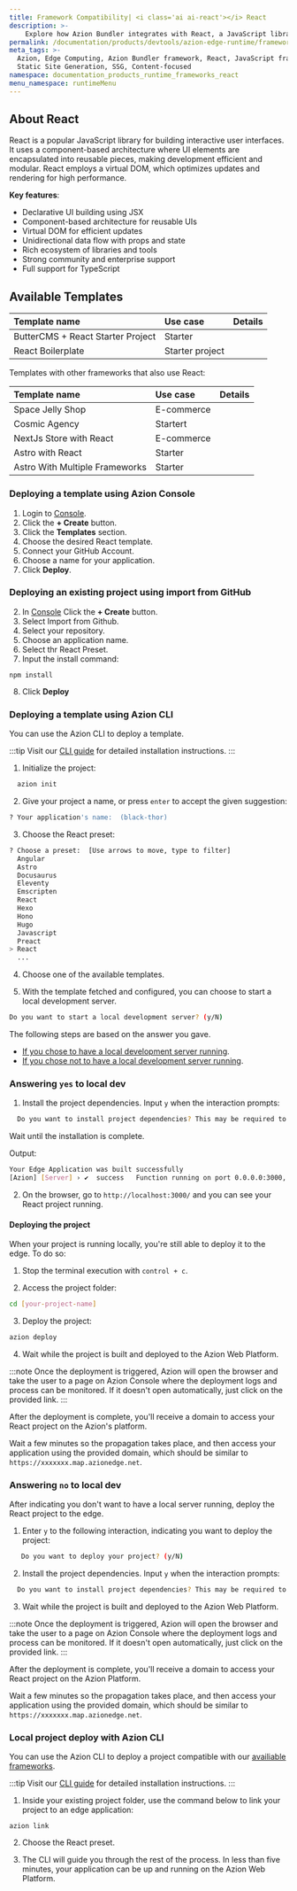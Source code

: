 ```yaml
---
title: Framework Compatibility| <i class='ai ai-react'></i> React
description: >-
    Explore how Azion Bundler integrates with React, a JavaScript library that uses components for user interface (UI) elements.
permalink: /documentation/products/devtools/azion-edge-runtime/frameworks-compatibility/react/
meta_tags: >-
  Azion, Edge Computing, Azion Bundler framework, React, JavaScript frameworks,
  Static Site Generation, SSG, Content-focused
namespace: documentation_products_runtime_frameworks_react
menu_namespace: runtimeMenu
---
```



## About React

React is a popular JavaScript library for building interactive user interfaces. It uses a component-based architecture where UI elements are encapsulated into reusable pieces, making development efficient and modular. React employs a virtual DOM, which optimizes updates and rendering for high performance.

**Key features**:

- Declarative UI building using JSX
- Component-based architecture for reusable UIs
- Virtual DOM for efficient updates
- Unidirectional data flow with props and state
- Rich ecosystem of libraries and tools
- Strong community and enterprise support
- Full support for TypeScript

## Available Templates

| Template name | Use case | Details |
|:-------------|:---------|:-----|
| ButterCMS + React Starter Project | Starter | <LinkButton link="/en/documentation/products/templates/react-buttercms/" label="Learn more" severity="secondary" /> |
| React Boilerplate | Starter project | <LinkButton link="/en/documentation/products/templates/react-boilerplate/" label="Learn more" severity="secondary" /> |

Templates with other frameworks that also use React:

| Template name | Use case | Details |
|:-------------|:---------|:-----|
| Space Jelly Shop| E-commerce | <LinkButton link="/en/documentation/products/templates/space-jelly-shop/" label="Learn more" severity="secondary" /> |
| Cosmic Agency | Startert | <LinkButton link="/en/documentation/products/templates/cosmic-agency/" label="Learn more" severity="secondary" /> |
| NextJs Store with React | E-commerce | <LinkButton link="/en/documentation/products/templates/nextjs-store/" label="Learn more" severity="secondary" /> |
| Astro with React | Starter | <LinkButton link="/en/documentation/products/templates/astro-react/" label="Learn more" severity="secondary" /> |
| Astro With Multiple Frameworks | Starter | <LinkButton link="/en/documentation/products/templates/astro-multiple-frameworks/" label="Learn more" severity="secondary" /> |

### Deploying a template using Azion Console

1. Login to [Console](https://console.azion.com).
2. Click the **\+ Create** button.
3. Click the **Templates** section.
4. Choose the desired React template.
5. Connect your GitHub Account.
6. Choose a name for your application.
7. Click **Deploy**.

### Deploying an existing project using import from GitHub

2. In [Console](https://console.azion.com) Click the **\+ Create** button.
3. Select Import from Github.
4. Select your repository.
5. Choose an application name.
6. Select thr React Preset.
7. Input the install command:

```
npm install
```
8. Click **Deploy**

### Deploying a template using Azion CLI

You can use the Azion CLI to deploy a template.

:::tip
Visit our [CLI guide](/en/documentation/products/azion-cli/overview/#installing-azion-cli) for detailed installation instructions.
:::

1. Initialize the project:

```sh 
  azion init
```

2. Give your project a name, or press `enter` to accept the given suggestion:

```sh 
? Your application's name:  (black-thor)
```

3. Choose the React preset: 

```sh 
? Choose a preset:  [Use arrows to move, type to filter]
  Angular 
  Astro 
  Docusaurus
  Eleventy
  Emscripten
  React
  Hexo
  Hono
  Hugo
  Javascript
  Preact
> React
  ...
```

4. Choose one of the available templates.

5. With the template fetched and configured, you can choose to start a local development server.

```sh 
Do you want to start a local development server? (y/N) 
```

The following steps are based on the answer you gave. 

- [If you chose to have a local development server running](/en/documentation/products/devtools/azion-edge-runtime/frameworks-compatibility/react/#answering-yes-to-local-dev).
- [If you chose not to have a local development server running](/en/documentation/products/devtools/azion-edge-runtime/frameworks-compatibility/react/#answering-no-to-local-dev).

### Answering `yes` to local dev

1. Install the project dependencies. Input `y` when the interaction prompts:

```sh 
  Do you want to install project dependencies? This may be required to start local development server (y/N)
```

Wait until the installation is complete.

Output:

```sh
Your Edge Application was built successfully
[Azion] [Server] › ✔  success   Function running on port 0.0.0.0:3000, url: http://localhost:3000
```

2. On the browser, go to `http://localhost:3000/` and you can see your React project running.

#### Deploying the project

When your project is running locally, you're still able to deploy it to the edge. To do so:

1. Stop the terminal execution with `control + c`. 

2. Access the project folder:

```sh
cd [your-project-name] 
```

3. Deploy the project: 

```sh
azion deploy
```

4. Wait while the project is built and deployed to the Azion Web Platform.

:::note 
Once the deployment is triggered, Azion will open the browser and take the user to a page on Azion Console where the deployment logs and process can be monitored. If it doesn't open automatically, just click on the provided link.
::: 

After the deployment is complete, you'll receive a domain to access your React project on the Azion's platform.

Wait a few minutes so the propagation takes place, and then access your application using the provided domain, which should be similar to `https://xxxxxxx.map.azionedge.net`.

### Answering `no` to local dev

After indicating you don't want to have a local server running, deploy the React project to the edge.

1. Enter `y` to the following interaction, indicating you want to deploy the project:

```sh
   Do you want to deploy your project? (y/N) 
```

2. Install the project dependencies. Input `y` when the interaction prompts:

```sh 
  Do you want to install project dependencies? This may be required to deploy your project (y/N)
```

3. Wait while the project is built and deployed to the Azion Web Platform.

:::note 
Once the deployment is triggered, Azion will open the browser and take the user to a page on Azion Console where the deployment logs and process can be monitored. If it doesn't open automatically, just click on the provided link.
::: 
 
After the deployment is complete, you'll receive a domain to access your React project on the Azion Platform.

Wait a few minutes so the propagation takes place, and then access your application using the provided domain, which should be similar to `https://xxxxxxx.map.azionedge.net`.


### Local project deploy with Azion CLI

You can use the Azion CLI to deploy a project compatible with our [availiable frameworks](/en/documentation/products/devtools/azion-edge-runtime/frameworks-compatibility/).

:::tip
Visit our [CLI guide](/en/documentation/products/azion-cli/overview/#installing-azion-cli) for detailed installation instructions.
:::

1. Inside your existing project folder, use the command below to link your project to an edge application:

```shell
azion link
```

2. Choose the React preset.

3. The CLI will guide you through the rest of the process. In less than five minutes, your application can be up and running on the Azion Web Platform.
